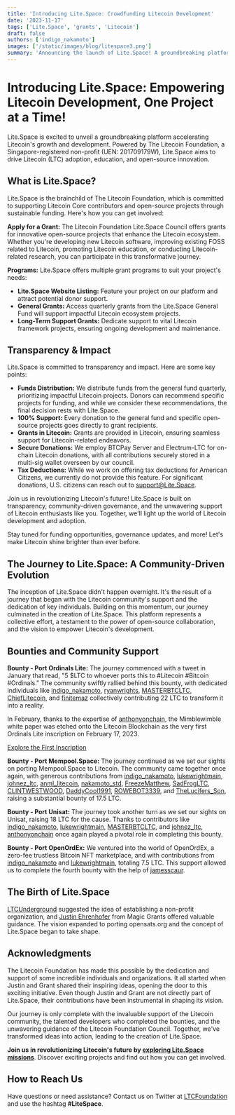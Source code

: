 ```yaml
---
title: 'Introducing Lite.Space: Crowdfunding Litecoin Development'
date: '2023-11-17'
tags: ['Lite.Space', 'grants', 'Litecoin']
draft: false
authors: ['indigo_nakamoto']
images: ['/static/images/blog/litespace3.png']
summary: 'Announcing the launch of Lite.Space! A groundbreaking platform accelerating Litecoin's growth and development by bringing together developers and community supporters. Crowdfunding Litecoin Projects, One Open-Source Project at a Time. '
---
```


# Introducing Lite.Space: Empowering Litecoin Development, One Project at a Time!

Lite.Space is excited to unveil a groundbreaking platform accelerating Litecoin's growth and development. Powered by The Litecoin Foundation, a Singapore-registered non-profit (UEN: 201709179W), Lite.Space aims to drive Litecoin (LTC) adoption, education, and open-source innovation.

## What is Lite.Space?

Lite.Space is the brainchild of The Litecoin Foundation, which is committed to supporting Litecoin Core contributors and open-source projects through sustainable funding. Here's how you can get involved:

**Apply for a Grant:** The Litecoin Foundation Lite.Space Council offers grants for innovative open-source projects that enhance the Litecoin ecosystem. Whether you're developing new Litecoin software, improving existing FOSS related to Litecoin, promoting Litecoin education, or conducting Litecoin-related research, you can participate in this transformative journey.

**Programs:** Lite.Space offers multiple grant programs to suit your project's needs:

- **Lite.Space Website Listing:** Feature your project on our platform and attract potential donor support.
- **General Grants:** Access quarterly grants from the Lite.Space General Fund will support impactful Litecoin ecosystem projects.
- **Long-Term Support Grants:** Dedicate support to vital Litecoin framework projects, ensuring ongoing development and maintenance.

## Transparency & Impact

Lite.Space is committed to transparency and impact. Here are some key points:

- **Funds Distribution:** We distribute funds from the general fund quarterly, prioritizing impactful Litecoin projects. Donors can recommend specific projects for funding, and while we consider these recommendations, the final decision rests with Lite.Space.
- **100% Support:** Every donation to the general fund and specific open-source projects goes directly to grant recipients.
- **Grants in Litecoin:** Grants are provided in Litecoin, ensuring seamless support for Litecoin-related endeavors.
- **Secure Donations:** We employ BTCPay Server and Electrum-LTC for on-chain Litecoin donations, with all contributions securely stored in a multi-sig wallet overseen by our council.
- **Tax Deductions:** While we work on offering tax deductions for American Citizens, we currently do not provide this feature. For significant donations, U.S. citizens can reach out to support@Lite.Space.

Join us in revolutionizing Litecoin's future! Lite.Space is built on transparency, community-driven governance, and the unwavering support of Litecoin enthusiasts like you. Together, we'll light up the world of Litecoin development and adoption.

Stay tuned for funding opportunities, governance updates, and more! Let's make Litecoin shine brighter than ever before.

## The Journey to Lite.Space: A Community-Driven Evolution

The inception of Lite.Space didn't happen overnight. It's the result of a journey that began with the Litecoin community's support and the dedication of key individuals. Building on this momentum, our journey culminated in the creation of Lite.Space. This platform represents a collective effort, a testament to the power of open-source collaboration, and the vision to empower Litecoin's development.

## Bounties and Community Support

**Bounty - Port Ordinals Lite:** The journey commenced with a tweet in January that read, "5 $LTC to whoever ports this to #Litecoin #Bitcoin #Ordinals." The community swiftly rallied behind this bounty, with dedicated individuals like [indigo_nakamoto](https://twitter.com/indigo_nakamoto), [ryanwrights](https://twitter.com/ryanwrights), [MASTERBTCLTC](https://twitter.com/MASTERBTCLTC), [ChiefLitecoin](https://twitter.com/ChiefLitecoin), and [finitemaz](https://twitter.com/finitemaz) collectively contributing 22 LTC to transform it into a reality.

In February, thanks to the expertise of [anthonyonchain](https://twitter.com/anthonyonchain), the Mimblewimble white paper was etched onto the Litecoin Blockchain as the very first Ordinals Lite inscription on February 17, 2023.

[Explore the First Inscription](https://ordinalslite.com/inscription/71e0f6dc87a473aa69787fff8e09e5eddfdca96e587928a5b1a25c0ae16dc0eei0)

**Bounty - Port Mempool.Space:** The journey continued as we set our sights on porting Mempool.Space to Litecoin. The community came together once again, with generous contributions from [indigo_nakamoto](https://twitter.com/indigo_nakamoto), [lukewrightmain](https://twitter.com/lukewrightmain), [johnez_ltc](https://twitter.com/johnez_ltc), [anml_litecoin](https://twitter.com/anml_litecoin), [nakamoto_std](https://twitter.com/nakamoto_std), [FreezeMatthew](https://twitter.com/FreezeMatthew), [SadFrogLTC](https://twitter.com/SadFrogLTC), [CLINTWESTWOOD](https://twitter.com/CLINTWESTWOOD), [DaddyCool1991](https://twitter.com/DaddyCool1991), [ROWEBOT3339](https://twitter.com/ROWEBOT3339), and [TheLucifers_Son](https://twitter.com/TheLucifers_Son), raising a substantial bounty of 17.5 LTC.

**Bounty - Port Unisat:** The journey took another turn as we set our sights on Unisat, raising 18 LTC for the cause. Thanks to contributors like [indigo_nakamoto](https://twitter.com/indigo_nakamoto), [lukewrightmain](https://twitter.com/lukewrightmain), [MASTERBTCLTC](https://twitter.com/MASTERBTCLTC), and [johnez_ltc](https://twitter.com/johnez_ltc), [anthonyonchain](https://twitter.com/anthonyonchain) once again played a pivotal role in completing this bounty.

**Bounty - Port OpenOrdEx:** We ventured into the world of OpenOrdEx, a zero-fee trustless Bitcoin NFT marketplace, and with contributions from [indigo_nakamoto](https://twitter.com/indigo_nakamoto) and [lukewrightmain](https://twitter.com/lukewrightmain), totaling 7.5 LTC. This support allowed us to complete the fourth bounty with the help of [jamesscaur](https://twitter.com/jamesscaur).

## The Birth of Lite.Space

[LTCUnderground](https://twitter.com/ltcunderground) suggested the idea of establishing a non-profit organization, and [Justin Ehrenhofer](https://twitter.com/JEhrenhofer) from Magic Grants offered valuable guidance. The vision expanded to porting opensats.org and the concept of Lite.Space began to take shape.

## Acknowledgments

The Litecoin Foundation has made this possible by the dedication and support of some incredible individuals and organizations. It all started when Justin and Grant shared their inspiring ideas, opening the door to this exciting initiative. Even though Justin and Grant are not directly part of Lite.Space, their contributions have been instrumental in shaping its vision.

Our journey is only complete with the invaluable support of the Litecoin community, the talented developers who completed the bounties, and the unwavering guidance of the Litecoin Foundation Council. Together, we've transformed ideas into action, leading to the creation of Lite.Space.

**Join us in revolutionizing Litecoin's future by [exploring Lite.Space missions](https://lite.space/missions)**. Discover exciting projects and find out how you can get involved.

## How to Reach Us

Have questions or need assistance? Contact us on Twitter at [LTCFoundation](https://www.twitter.com/ltcfoundation) and use the hashtag **#LiteSpace**.
